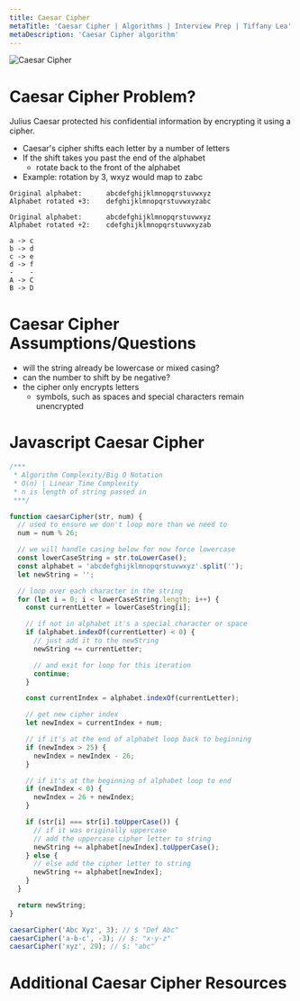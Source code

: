 ```yaml
---
title: Caesar Cipher
metaTitle: 'Caesar Cipher | Algorithms | Interview Prep | Tiffany Lea'
metaDescription: 'Caesar Cipher algorithm'
---
```


<img src="/files/images/caesar-cipher.svg" alt="Caesar Cipher" />

# Caesar Cipher Problem?

Julius Caesar protected his confidential information by encrypting it using a cipher.

- Caesar's cipher shifts each letter by a number of letters
- If the shift takes you past the end of the alphabet
  - rotate back to the front of the alphabet
- Example: rotation by 3, wxyz would map to zabc

```
Original alphabet:      abcdefghijklmnopqrstuvwxyz
Alphabet rotated +3:    defghijklmnopqrstuvwxyzabc
```

```
Original alphabet:      abcdefghijklmnopqrstuvwxyz
Alphabet rotated +2:    cdefghijklmnopqrstuvwxyzab

a -> c
b -> d
c -> e
d -> f
-    -
A -> C
B -> D
```

# Caesar Cipher Assumptions/Questions

- will the string already be lowercase or mixed casing?
- can the number to shift by be negative?
- the cipher only encrypts letters
  - symbols, such as spaces and special characters remain unencrypted

# Javascript Caesar Cipher

```javascript
/***
 * Algorithm Complexity/Big O Notation
 * O(n) | Linear Time Complexity
 * n is length of string passed in
 ***/

function caesarCipher(str, num) {
  // used to ensure we don't loop more than we need to
  num = num % 26;

  // we will handle casing below for now force lowercase
  const lowerCaseString = str.toLowerCase();
  const alphabet = 'abcdefghijklmnopqrstuvwxyz'.split('');
  let newString = '';

  // loop over each character in the string
  for (let i = 0; i < lowerCaseString.length; i++) {
    const currentLetter = lowerCaseString[i];

    // if not in alphabet it's a special character or space
    if (alphabet.indexOf(currentLetter) < 0) {
      // just add it to the newString
      newString += currentLetter;

      // and exit for loop for this iteration
      continue;
    }

    const currentIndex = alphabet.indexOf(currentLetter);

    // get new cipher index
    let newIndex = currentIndex + num;

    // if it's at the end of alphabet loop back to beginning
    if (newIndex > 25) {
      newIndex = newIndex - 26;
    }

    // if it's at the beginning of alphabet loop to end
    if (newIndex < 0) {
      newIndex = 26 + newIndex;
    }

    if (str[i] === str[i].toUpperCase()) {
      // if it was originally uppercase
      // add the uppercase cipher letter to string
      newString += alphabet[newIndex].toUpperCase();
    } else {
      // else add the cipher letter to string
      newString += alphabet[newIndex];
    }
  }

  return newString;
}

caesarCipher('Abc Xyz', 3); // $ "Def Abc"
caesarCipher('a-b-c', -3); // $: "x-y-z"
caesarCipher('xyz', 29); // $: "abc"
```

# Additional Caesar Cipher Resources

